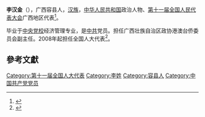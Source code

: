 '''李汉金'''（{{bd|1951年||}}），广西容县人，[[汉族|汉族]]，[[中华人民共和国|中华人民共和国]]政治人物、[[第十一届全国人民代表大会|第十一届全国人民代表大会]]广西地区代表<ref>{{cite web|author=新华网|title=第十一届全国人大代表|url=http://news.xinhuanet.com/ziliao/2008-03/03/content_7708230.htm?node=36628|publisher=新华网|accessdate=2014-01-07|archive-date=2014-01-10|archive-url=https://web.archive.org/web/20140110211415/http://news.xinhuanet.com/ziliao/2008-03/03/content_7708230.htm?node=36628|dead-url=no}}</ref>。

毕业于[[中央党校|中央党校]]经济管理专业，是[[中共|中共]]党员。担任广西壮族自治区政协港澳台侨委员会副主任。2008年起担任全国人大代表<ref>{{cite news|title=全国人大代表信息-李汉金|url= http://210.82.31.1:8084/delegate/viewDelegate.action?dbid=111969|accessdate=2013-04-05|newspaper=全国人大网|archive-url=https://web.archive.org/web/20140522065752/http://www.npc.gov.cn/delegate/viewDelegate.action?dbid=111969|archive-date=2014-05-22|dead-url=yes}}</ref>。

==參考文獻==
{{reflist}}
[[Category:第十一届全国人大代表|Category:第十一届全国人大代表]]
[[Category:李姓|Category:李姓]]
[[Category:容县人|Category:容县人]]
[[Category:中国共产党党员|Category:中国共产党党员]]